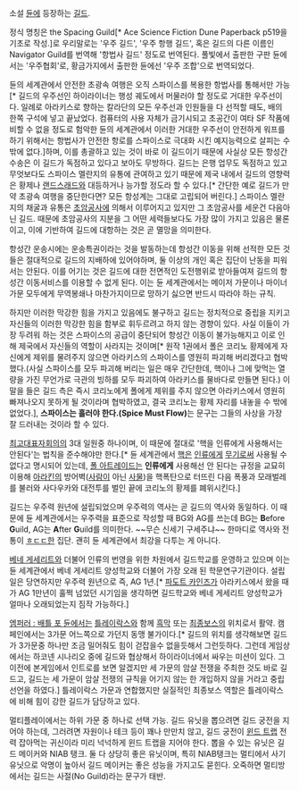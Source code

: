 소설 [[듄]]에 등장하는 [[길드]].

정식 명칭은 the Spacing Guild[* Ace Science Fiction Dune Paperback p519을 기초로 작성.]로 우리말로는 '우주 길드', '우주 항행 길드', 혹은 길드의 다른 이름인 Navigator Guild를 번역해 '항법사 길드' 정도로 번역된다. 풀빛에서 출판한 구판 듄에서는 '우주협회'로, 황금가지에서 출판한 듄에선 '우주 조합'으로 번역되었다.

듄의 세계관에서 안전한 초광속 여행은 오직 스파이스를 복용한 항법사를 통해서만 가능[* 길드의 우주선인 하이라이너는 행성 궤도에서 머물러야 할 정도로 거대한 우주선이다. 일례로 아라키스로 향하는 칼라단의 모든 우주선과 인원들을 다 선적할 때도, 배의 한쪽 구석에 넣고 끝났었다. 컴퓨터의 사용 자체가 금기시되고 초공간이 여타 SF 작품에 비할 수 없을 정도로 험악한 듄의 세계관에서 이러한 거대한 우주선이 안전하게 워프를 하기 위해서는 항법사가 안전한 항로를 스파이스로 극대화 시킨 예지능력으로 살피는 수 밖에 없다.]하며, 이를 총괄하고 있는 것이 바로 이 길드이기 때문에 사실상 모든 항성간 수송은 이 길드가 독점하고 있다고 보아도 무방하다. 길드는 은행 업무도 독점하고 있고 무엇보다도 스파이스 멜란지의 유통에 관여하고 있기 때문에 제국 내에서 길드의 영향력은 황제나 [[랜드스래드]]와 대등하거나 능가할 정도라 할 수 있다.[* 간단한 예로 길드가 만약 초광속 여행을 중단한다면? 모든 항성계는 그대로 고립되어 버린다.] 스파이스 멜란지의 채굴과 유통은 [[초암공사]]에 의해서 이루어지고 있지만 그 초암공사를 세운건 다음아닌 길드. 때문에 초암공사의 지분을 그 어떤 세력들보다도 가장 많이 가지고 있음은 물론이고, 이에 기반하여 길드에 대항하는 것은 곧 멸망을 의미한다.

항성간 운송시에는 운송특권이라는 것을 발동하는데 항성간 이동을 위해 선적한 모든 것들은 절대적으로 길드의 지배하에 있어야하며, 둘 이상의 개인 혹은 집단이 난동을 피워서는 안된다. 이를 어기는 것은 길드에 대한 전면적인 도전행위로 받아들여져 길드의 항성간 이동서비스를 이용할 수 없게 된다. 이는 듄 세계관에서는 메이저 가문이나 마이너 가문 모두에게 무역봉쇄나 마찬가지이므로 망하기 싫으면 반드시 따라야 하는 규칙.

하지만 이러한 막강한 힘을 가지고 있음에도 불구하고 길드는 정치적으로 중립을 지키고 자신들의 이러한 막강한 힘을 함부로 휘두르려고 하지 않는 경향이 있다. 사실 이들이 가장 두려워 하는 것은 스파이스의 공급이 중단되어 항성간 이동이 불가능해지고 이로 인해 제국에서 자신들의 역할이 사라지는 것이며[* 원작 1권에서 폴은 코리노 황제에게 자신에게 제위를 물려주지 않으면 아라키스의 스파이스를 영원히 파괴해 버리겠다고 협박했다.(사실 스파이스를 모두 파괴해 버리는 일은 매우 간단한데, 핵이나 그에 맞먹는 열량을 가진 무언가로 극관의 빙하를 모두 파괴하여 아라키스를 물바다로 만들면 된다.) 이 말을 들은 길드 측은 즉시 코리노에게 폴에게 제위를 주지 않으면 아라키스에서 영원히 빠져나오지 못하게 될 것이라며 협박하였고, 결국 코리노는 황제 자리를 내놓을 수 밖에 없었다.], '''스파이스는 흘러야 한다.(Spice Must Flow)'''는 문구는 그들의 사상을 가장 잘 드러내는 것이라 할 수 있다.

[[최고대표자회의]]의 3대 일원중 하나이며, 이 때문에 절대로 '핵을 인류에게 사용해서는 안된다'는 법칙을 준수해야만 한다.[* 듄 세계관에서 [[핵]]은 [[인류]]에게 [[무기]]로써 사용될 수 없다고 명시되어 있는데, [[폴 아트레이드]]는 '''인류에게''' 사용해선 안 된다는 규정을 교묘히 이용해 [[아라킨]]의 방어벽([[사람]]이 아닌 [[사물]])을 핵폭탄으로 터뜨린 다음 폭풍과 모래벌레를 불러와 사다우카와 대전투를 벌인 끝에 코리노의 황제를 폐위시킨다.]

길드는 우주력 원년에 설립되었으며 우주력의 역사는 곧 길드의 역사와 동일하다. 이 때문에 듄 세계관에서는 우주력을 표준으로 작성할 때 BG와 AG를 쓰는데 BG는 '''B'''efore '''G'''uild, AG는 '''A'''fter '''G'''uild를 의미한다. ~~무슨 신세기 구세주냐~~
한마디로 역사와 전통이 [[ㅎㄷㄷ]]한 집단. 괜히 듄 세계관에서 최강을 다투는 게 아니다.

[[베네 게세리트]]와 더불어 인류의 번영을 위한 차원에서 길드학교를 운영하고 있으며 이는 듄 세계관에서 베네 게세리트 양성학교와 더불어 가장 오래 된 학문연구기관이다. 설립일은 당연하지만 우주력 원년으로 즉, AG 1년.[* [[파도트 카인즈]]가 아라키스에서 왔을 때가 AG 1만년이 훌쩍 넘었던 시기임을 생각하면 길드학교와 베네 게세리트 양성학교가 얼마나 오래되었는지 짐작 가능하다.]

[[엠퍼러 : 배틀 포 듄]]에서는 [[틀레이락스]]와 함께 [[흑막]] 또는 [[최종보스]]의 위치로서 활약. 캠페인에서는 3가문 어느쪽으로 가던지 동맹 불가이다.[* 길드의 위치를 생각해보면 길드가 3가문중 하나만 조금 밀어줘도 힘이 걷잡을수 없을듯해서 그런듯하다. 그런데 게임상에서는 하코넨 시나리오 중에 길드와 협상해서 하이라이너에서 싸우는 미션이 있다. 그 이전에 본게임에서 인트로를 보면 알겠지만 세 가문의 암살 전쟁을 주최한 것도 바로 길드고, 길드는 세 가문이 암살 전쟁의 규칙을 어기지 않는 한 개입하지 않을 거라고 중립 선언을 하였다.] 틀레이락스 가문과 연합했지만 실질적인 최종보스 역할은 틀레이락스에 비해 힘이 강한 길드가 담당하고 있다.

멀티플레이에서는 하위 가문 중 하나로 선택 가능. 길드 유닛을 뽑으려면 길드 궁전을 지어야 하는데, 그러려면 자원이나 테크 등이 꽤나 만만치 않고, 길드 궁전이 [[윈드 트랩]] 전력 잡아먹는 귀신이라 미리 넉넉하게 윈드 트랩을 지어야 한다. 뽑을 수 있는 유닛은 길드 메이커와 NIAB 탱크. 둘 다 상당히 좋은 유닛이며, 특히 NIAB탱크는 멀티에서 사기 유닛으로 악명이 높아서 길드 메이커는 좋은 성능을 가지고도 묻힌다. 오죽하면 멀티방에서는 길드는 사절(No Guild)라는 문구가 태반.

